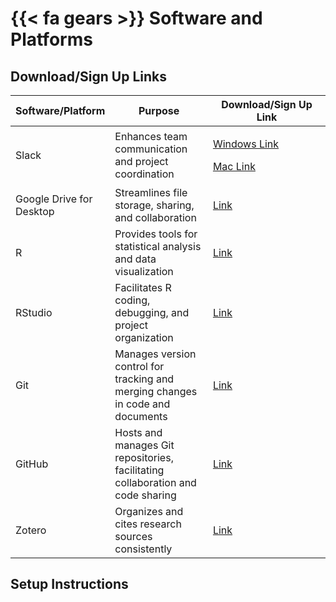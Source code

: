 # {{< fa gears >}} Software and Platforms {#sec-software-and-platforms .unnumbered}

## Download/Sign Up Links {#sec-download-sign-up-links}

+--------------------------+---------------------------------------------------------------------------------+-------------------------------------------------------------------------------------------------------------+
| Software/Platform        | Purpose                                                                         | Download/Sign Up Link                                                                                       |
+==========================+=================================================================================+=============================================================================================================+
| Slack                    | Enhances team communication and project coordination                            | [Windows Link](https://slack.com/intl/en-in/downloads/windows)                                              |
|                          |                                                                                 |                                                                                                             |
|                          |                                                                                 | [Mac Link](https://slack.com/intl/en-in/downloads/mac)                                                      |
+--------------------------+---------------------------------------------------------------------------------+-------------------------------------------------------------------------------------------------------------+
| Google Drive for Desktop | Streamlines file storage, sharing, and collaboration                            | [Link](https://www.google.com/drive/download/)                                                              |
+--------------------------+---------------------------------------------------------------------------------+-------------------------------------------------------------------------------------------------------------+
| R                        | Provides tools for statistical analysis and data visualization                  | [Link](https://cran.rstudio.com/)                                                                           |
+--------------------------+---------------------------------------------------------------------------------+-------------------------------------------------------------------------------------------------------------+
| RStudio                  | Facilitates R coding, debugging, and project organization                       | [Link](https://posit.co/download/rstudio-desktop/)                                                          |
+--------------------------+---------------------------------------------------------------------------------+-------------------------------------------------------------------------------------------------------------+
| Git                      | Manages version control for tracking and merging changes in code and documents  | [Link](https://git-scm.com/downloads)                                                                       |
+--------------------------+---------------------------------------------------------------------------------+-------------------------------------------------------------------------------------------------------------+
| GitHub                   | Hosts and manages Git repositories, facilitating collaboration and code sharing | [Link](https://github.com/signup?ref_cta=Sign+up&ref_loc=header+logged+out&ref_page=%2F&source=header-home) |
+--------------------------+---------------------------------------------------------------------------------+-------------------------------------------------------------------------------------------------------------+
| Zotero                   | Organizes and cites research sources consistently                               | [Link](https://www.zotero.org/download/)                                                                    |
+--------------------------+---------------------------------------------------------------------------------+-------------------------------------------------------------------------------------------------------------+

## Setup Instructions
